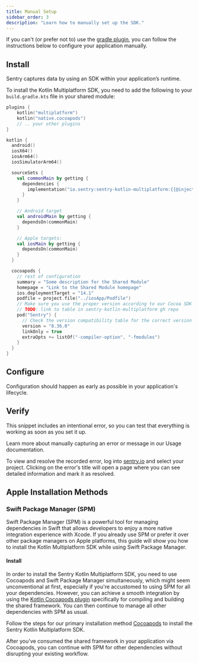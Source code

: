 ```yaml
---
title: Manual Setup
sidebar_order: 3
description: "Learn how to manually set up the SDK."
---
```


If you can't (or prefer not to) use the [gradle plugin](/platforms/kotlin/guides/kotlin-multiplatform/#install), you can follow the instructions below to configure your application manually.

## Install

Sentry captures data by using an SDK within your application’s runtime.

To install the Kotlin Multiplatform SDK, you need to add the following to your `build.gradle.kts` file in your shared module:

```kotlin {filename:shared/build.gradle.kts}
plugins {
    kotlin("multiplatform")
    kotlin("native.cocoapods")
    // .. your other plugins
}

kotlin {
  android()
  iosX64()
  iosArm64()
  iosSimulatorArm64()

  sourceSets {
    val commonMain by getting {
      dependencies {
        implementation("io.sentry:sentry-kotlin-multiplatform:{{@inject packages.version('sentry.kotlin.kmp', '0.0.1-alpha.2') }}")
      }
    }

    // Android target
    val androidMain by getting {
      dependsOn(commonMain)
    }

    // Apple targets:
    val iosMain by getting {
      dependsOn(commonMain)
    }
  }

  cocoapods {
    // rest of configuration
    summary = "Some description for the Shared Module"
    homepage = "Link to the Shared Module homepage"
    ios.deploymentTarget = "14.1"
    podfile = project.file("../iosApp/Podfile")
    // Make sure you use the proper version according to our Cocoa SDK Version Compatibility Table.
    // TODO: link to table in sentry-kotlin-multiplatform gh repo
    pod("Sentry") {
      // Check the version compatibility table for the correct version
      version = "8.36.0"
      linkOnly = true
      extraOpts += listOf("-compiler-option", "-fmodules")
    }
  }
}
```

## Configure

Configuration should happen as early as possible in your application's lifecycle.

<PlatformContent includePath="getting-started-config" />

## Verify

This snippet includes an intentional error, so you can test that everything is working as soon as you set it up.

<PlatformContent includePath="getting-started-verify" />

<Alert>

Learn more about manually capturing an error or message in our <PlatformLink to="/usage/">Usage documentation</PlatformLink>.

</Alert>

To view and resolve the recorded error, log into [sentry.io](https://sentry.io) and select your project. Clicking on the error's title will open a page where you can see detailed information and mark it as resolved.

## Apple Installation Methods

### Swift Package Manager (SPM)

Swift Package Manager (SPM) is a powerful tool for managing dependencies in Swift that allows developers to enjoy a more native integration experience with Xcode.
If you already use SPM or prefer it over other package managers on Apple platforms, this guide will show you how to install the Kotlin Multiplatform SDK while using Swift Package Manager.

#### Install

In order to install the Sentry Kotlin Multiplatform SDK, you need to use Cocoapods and Swift Package Manager simultaneously, which might seem unconventional at first, especially if you're accustomed to using SPM for all your dependencies. However, you can achieve a smooth integration by using the [Kotlin Cocoapods plugin](https://kotlinlang.org/docs/native-cocoapods-dsl-reference.html#cocoapods-block) specifically for compiling and building the shared framework. You can then continue to manage all other dependencies with SPM as usual.

Follow the steps for our primary installation method [Cocoapods](/platforms/kotlin/guides/kotlin-multiplatform/manual-setup/#install) to install the Sentry Kotlin Multiplatform SDK.

After you've consumed the shared framework in your application via Cocoapods, you can continue with SPM for other dependencies without disrupting your existing workflow.

